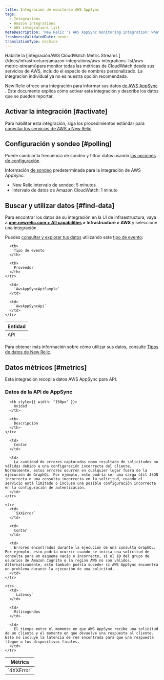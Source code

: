 ```yaml
---
title: Integración de monitoreo AWS AppSync
tags:
  - Integrations
  - Amazon integrations
  - AWS integrations list
metaDescription: 'New Relic''s AWS AppSync monitoring integration: what data it reports, and how to enable it.'
freshnessValidatedDate: never
translationType: machine
---
```


<Callout variant="important">
  Habilite la [integraciónAWS CloudWatch Metric Streams ](/docs/infrastructure/amazon-integrations/aws-integrations-list/aws-metric-stream/)para monitor todas las métricas de CloudWatch desde sus servicios de AWS, incluido el espacio de nombres personalizado. La integración individual ya no es nuestra opción recomendada.
</Callout>

New Relic ofrece una integración para informar sus datos [de AWS AppSync](https://aws.amazon.com/appsync/) . Este documento explica cómo activar esta integración y describe los datos que se pueden reportar.

## Activar la integración [#activate]

Para habilitar esta integración, siga los procedimientos estándar para [conectar los servicios de AWS a New Relic](/docs/infrastructure/infrastructure-integrations/getting-started/connect-aws-integrations-infrastructure).

## Configuración y sondeo [#polling]

Puede cambiar la frecuencia de sondeo y filtrar datos usando [las opciones de configuración](/docs/integrations/new-relic-integrations/getting-started/configure-polling-frequency-data-collection-cloud-integrations).

Información [de sondeo](/docs/infrastructure/amazon-integrations/aws-integrations-list/aws-polling-intervals-infrastructure-integrations) predeterminada para la integración de AWS AppSync:

* New Relic intervalo de sondeo: 5 minutos
* Intervalo de datos de Amazon CloudWatch: 1 minuto

## Buscar y utilizar datos [#find-data]

Para encontrar los datos de su integración en la UI de infraestructura, vaya a <DoNotTranslate>**[one.newrelic.com > All capabilities](https://one.newrelic.com/all-capabilities) > Infrastructure > AWS**</DoNotTranslate> y seleccione una integración.

Puedes [consultar y explorar tus datos](/docs/using-new-relic/data/understand-data/query-new-relic-data) utilizando este [tipo de evento](/docs/data-apis/understand-data/new-relic-data-types/#event-data):

<table>
  <thead>
    <tr>
      <th>
        Entidad
      </th>

      <th>
        Tipo de evento
      </th>

      <th>
        Proveedor
      </th>
    </tr>
  </thead>

  <tbody>
    <tr>
      <td>
        API
      </td>

      <td>
        `AwsAppSyncApiSample`
      </td>

      <td>
        `AwsAppSyncApi`
      </td>
    </tr>
  </tbody>
</table>

Para obtener más información sobre cómo utilizar sus datos, consulte [Tipos de datos de New Relic](/docs/telemetry-data-platform/understand-data/new-relic-data-types/).

## Datos métricos [#metrics]

Esta integración recopila datos AWS AppSync para API.

### Datos de la API de AppSync

<table>
  <thead>
    <tr>
      <th style={{ width: "275px" }}>
        Métrica
      </th>

      <th style={{ width: "150px" }}>
        Unidad
      </th>

      <th>
        Descripción
      </th>
    </tr>
  </thead>

  <tbody>
    <tr>
      <td>
        `4XXError`
      </td>

      <td>
        Contar
      </td>

      <td>
        La cantidad de errores capturados como resultado de solicitudes no válidas debido a una configuración incorrecta del cliente. Normalmente, estos errores ocurren en cualquier lugar fuera de la ejecución de GraphQL. Por ejemplo, esto podría ser una carga útil JSON incorrecta o una consulta incorrecta en la solicitud, cuando el servicio está limitado o incluso una posible configuración incorrecta en la configuración de autenticación.
      </td>
    </tr>

    <tr>
      <td>
        `5XXError`
      </td>

      <td>
        Contar
      </td>

      <td>
        Errores encontrados durante la ejecución de una consulta GraphQL. Por ejemplo, esto podría ocurrir cuando se inicia una solicitud de consulta para un esquema vacío o incorrecto, si el ID del grupo de usuarios de Amazon Cognito o la región AWS no son válidos. Alternativamente, esto también podría suceder si AWS AppSync encuentra un problema durante la ejecución de una solicitud.
      </td>
    </tr>

    <tr>
      <td>
        `Latency`
      </td>

      <td>
        Milisegundos
      </td>

      <td>
        El tiempo entre el momento en que AWS AppSync recibe una solicitud de un cliente y el momento en que devuelve una respuesta al cliente. Esto no incluye la latencia de red encontrada para que una respuesta llegue a los dispositivos finales.
      </td>
    </tr>
  </tbody>
</table>